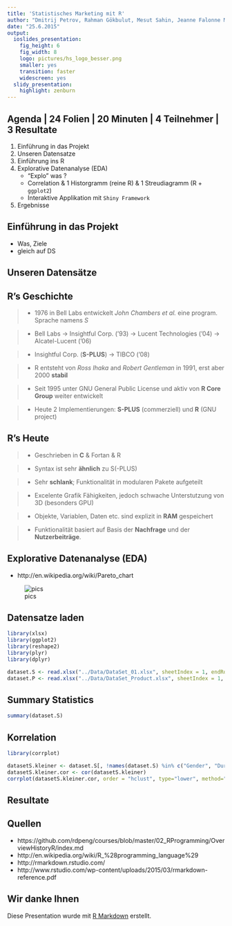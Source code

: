 ```yaml
---
title: 'Statistisches Marketing mit R'
author: "Dmitrij Petrov, Rahman Gökbulut, Mesut Sahin, Jeanne Falonne Magne Signe"
date: "25.6.2015"
output:
  ioslides_presentation:
    fig_height: 6
    fig_width: 8
    logo: pictures/hs_logo_besser.png
    smaller: yes
    transition: faster
    widescreen: yes
  slidy_presentation:
    highlight: zenburn
---
```


## Agenda | 24 Folien | 20 Minuten | 4 Teilnehmer | 3 Resultate

1. Einführung in das Projekt
2. Unseren Datensatze
3. Einführung ins R
4. Explorative Datenanalyse (EDA)
    + "Explo" was ?
    + Correlation & 1 Historgramm (reine R) & 1 Streudiagramm (R + `ggplot2`)
    + Interaktive Applikation mit `Shiny Framework`
5. Ergebnisse

## Einführung in das Projekt

- Was, Ziele
- gleich auf DS



## Unseren Datensätze



## R's Geschichte

>- 1976 in Bell Labs entwickelt *John Chambers et al.* eine program. Sprache namens *S*

>- Bell Labs ->  Insightful Corp. ('93) -> Lucent Technologies ('04) -> Alcatel-Lucent ('06) 

>- Insightful Corp. (**S-PLUS**) -> TIBCO ('08)

>- R entsteht von *Ross Ihaka* and *Robert Gentleman* in 1991, erst aber 2000 **stabil**

>- Seit 1995 unter GNU General Public License und aktiv von **R Core Group** weiter entwickelt

>- Heute 2 Implementierungen: **S-PLUS** (commerziell) und **R** (GNU project)

## R's Heute

>- Geschrieben in **C** & Fortan & R

>- Syntax ist sehr **ähnlich** zu S(-PLUS)

>- Sehr **schlank**; Funktionalität in modularen Pakete aufgeteilt

>- Excelente Grafik Fähigkeiten, jedoch schwache Unterstutzung von 3D (besonders GPU)

>- Objekte, Variablen, Daten etc. sind explizit in **RAM** gespeichert

>- Funktionalität basiert auf Basis der **Nachfrage** und der **Nutzerbeiträge**.


## Explorative Datenanalyse (EDA)
- http://en.wikipedia.org/wiki/Pareto_chart

![pics](http://upload.wikimedia.org/wikipedia/en/b/ba/Data_visualization_process_v1.png)


## Datensatze laden

```r
library(xlsx)
library(ggplot2)
library(reshape2)
library(plyr)
library(dplyr)

dataset.S <- read.xlsx("../Data/DataSet_01.xlsx", sheetIndex = 1, endRow=277)
dataset.P <- read.xlsx("../Data/DataSet_Product.xlsx", sheetIndex = 1, endRow=302)

```

## Summary Statistics

```r
summary(dataset.S)
```


## Korrelation

```r
library(corrplot)

datasetS.kleiner <- dataset.S[, !names(dataset.S) %in% c("Gender", "Duration", "Experience", "Post.ID")]
datasetS.kleiner.cor <- cor(datasetS.kleiner)
corrplot(datasetS.kleiner.cor, order = "hclust", type="lower", method="number")
```



## Resultate


## Quellen
- https://github.com/rdpeng/courses/blob/master/02_RProgramming/OverviewHistoryR/index.md
- http://en.wikipedia.org/wiki/R_%28programming_language%29
- http://rmarkdown.rstudio.com/
- http://www.rstudio.com/wp-content/uploads/2015/03/rmarkdown-reference.pdf


## Wir danke Ihnen

Diese Presentation wurde mit [R Markdown](http://rmarkdown.rstudio.com/) erstellt.


